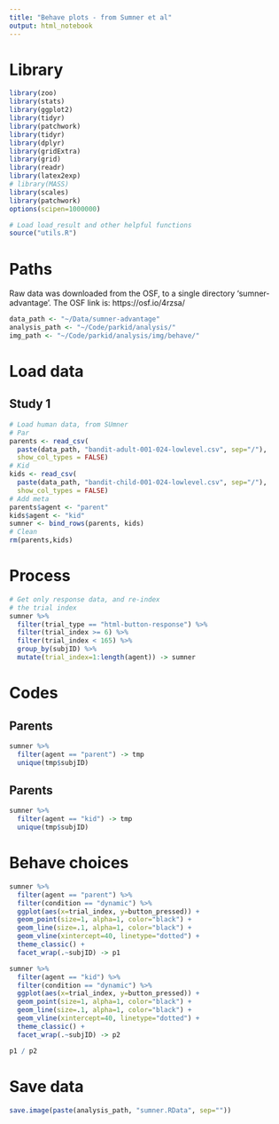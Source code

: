```yaml
---
title: "Behave plots - from Sumner et al"
output: html_notebook
---
```


# Library
```r
library(zoo)
library(stats)
library(ggplot2)
library(tidyr)
library(patchwork)
library(tidyr)
library(dplyr)
library(gridExtra)
library(grid)
library(readr)
library(latex2exp)
# library(MASS) 
library(scales)
library(patchwork)
options(scipen=1000000)

# Load load_result and other helpful functions
source("utils.R")
```

# Paths
Raw data was downloaded from the OSF, to a single directory 'sumner-advantage'.
The OSF link is: https://osf.io/4rzsa/

```r
data_path <- "~/Data/sumner-advantage"
analysis_path <- "~/Code/parkid/analysis/"
img_path <- "~/Code/parkid/analysis/img/behave/"
```

# Load data
## Study 1
```r
# Load human data, from SUmner
# Par
parents <- read_csv(
  paste(data_path, "bandit-adult-001-024-lowlevel.csv", sep="/"),
  show_col_types = FALSE)     
# Kid
kids <- read_csv(
  paste(data_path, "bandit-child-001-024-lowlevel.csv", sep="/"),
  show_col_types = FALSE)      
# Add meta
parents$agent <- "parent"
kids$agent <- "kid"
sumner <- bind_rows(parents, kids)
# Clean
rm(parents,kids)
```

# Process
```r
# Get only response data, and re-index
# the trial index
sumner %>% 
  filter(trial_type == "html-button-response") %>% 
  filter(trial_index >= 6) %>% 
  filter(trial_index < 165) %>% 
  group_by(subjID) %>% 
  mutate(trial_index=1:length(agent)) -> sumner
```

# Codes
## Parents
```r
sumner %>% 
  filter(agent == "parent") -> tmp
  unique(tmp$subjID)
```
## Parents
```r
sumner %>% 
  filter(agent == "kid") -> tmp
  unique(tmp$subjID)
```

# Behave choices
```r
sumner %>% 
  filter(agent == "parent") %>% 
  filter(condition == "dynamic") %>% 
  ggplot(aes(x=trial_index, y=button_pressed)) +
  geom_point(size=1, alpha=1, color="black") +
  geom_line(size=.1, alpha=1, color="black") +
  geom_vline(xintercept=40, linetype="dotted") +
  theme_classic() +
  facet_wrap(.~subjID) -> p1

sumner %>% 
  filter(agent == "kid") %>% 
  filter(condition == "dynamic") %>% 
  ggplot(aes(x=trial_index, y=button_pressed)) +
  geom_point(size=1, alpha=1, color="black") +
  geom_line(size=.1, alpha=1, color="black") +
  geom_vline(xintercept=40, linetype="dotted") +
  theme_classic() +
  facet_wrap(.~subjID) -> p2

p1 / p2
```

# Save data
```r
save.image(paste(analysis_path, "sumner.RData", sep=""))
```